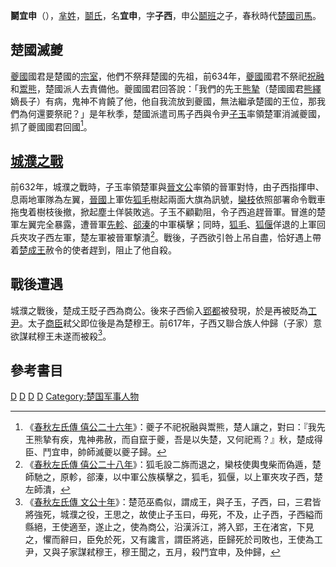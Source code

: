 {{模板:Infobox 先秦人物
|名稱=鬬宜申
|姓=[[芈姓|芈]]
|氏=[[若敖族|鬬氏]]
|名=宜申
|字=子西
|别名=
|别字=
|諡号=
|官位=[[楚國|楚國]]司馬→商公→工尹
|時代=春秋
|國家=[[楚國|楚國]]
|身份=[[楚國|楚國]]司馬
|出生日期=
|逝世日期=前617年
|父=[[鬬班|鬬班]]
|子女=
}}

'''鬬宜申'''（{{bd|？||？|catIdx=D鬬}}），[[芈姓|芈姓]]，[[若敖族|鬬氏]]，名'''宜申'''，字'''子西'''，申公[[鬬班|鬬班]]之子，春秋時代[[楚國|楚國]][[司馬|司馬]]。

==楚國滅夔==
[[夔國|夔國]]國君是楚國的[[宗室|宗室]]，他們不祭拜楚國的先祖，前634年，[[夔國|夔國]]國君不祭祀[[祝融|祝融]]和[[鬻熊|鬻熊]]，楚國派人去責備他。夔國國君回答說：「我們的先王[[熊摯|熊摯]]（楚國國君[[熊繹|熊繹]]嫡長子）有病，鬼神不肯饒了他，他自我流放到夔國，無法繼承楚國的王位，那我們為何還要祭祀？」是年秋季，楚國派遣司馬子西與令尹[[成得臣|子玉]]率領楚軍消滅夔國，抓了夔國國君回國<ref>《[[s:春秋左氏傳/僖公|春秋左氏傳 僖公二十六年]]》：夔子不祀祝融與鬻熊，楚人讓之，對曰：『我先王熊摯有疾，鬼神弗赦，而自竄于夔，吾是以失楚，又何祀焉？』秋，楚成得臣、鬥宜申，帥師滅夔以夔子歸。</ref>。

==[[城濮之戰|城濮之戰]]==
前632年，城濮之戰時，子玉率領楚軍與[[晉文公|晉文公]]率領的晉軍對恃，由子西指揮申、息兩地軍隊為左翼，[[晉國|晉國]]上軍佐[[狐毛|狐毛]]樹起兩面大旗為訊號，[[欒枝|欒枝]]依照部署命令戰車拖曳着樹枝後撤，掀起塵土佯裝敗逃。子玉不顧勸阻，令子西追趕晉軍。冒進的楚軍左翼完全暴露，遭晉軍[[先軫|先軫]]、[[郤溱|郤溱]]的中軍橫擊；同時，[[狐毛|狐毛]]、[[狐偃|狐偃]]佯退的上軍回兵夾攻子西左軍，楚左軍被晉軍撃潰<ref>《[[s:春秋左氏傳/僖公|春秋左氏傳 僖公二十八年]]》：狐毛設二旆而退之，欒枝使輿曳柴而偽遁，楚師馳之，原軫，郤溱，以中軍公族橫擊之，狐毛，狐偃，以上軍夾攻子西，楚左師潰，</ref>。戰後，子西欲引咎上吊自盡，恰好遇上帶着[[楚成王|楚成王]]赦令的使者趕到，阻止了他自殺。

==戰後遭遇==
城濮之戰後，楚成王貶子西為商公。後來子西偷入[[郢都|郢都]]被發現，於是再被貶為[[工尹|工尹]]。太子[[商臣|商臣]]弒父即位後是為楚穆王。前617年，子西又聯合族人仲歸（子家）意欲謀弒穆王未遂而被殺<ref>《[[s:春秋左氏傳/文公|春秋左氏傳 文公十年]]》：楚范巫矞似，謂成王，與子玉，子西，曰，三君皆將強死，城濮之役，王思之，故使止子玉曰，毋死，不及，止子西，子西縊而縣絕，王使適至，遂止之，使為商公，沿漢泝江，將入郢，王在渚宮，下見之，懼而辭曰，臣免於死，又有讒言，謂臣將逃，臣歸死於司敗也，王使為工尹，又與子家謀弒穆王，穆王聞之，五月，殺鬥宜申，及仲歸，</ref>。

==參考書目==
{{reflist}}
 
[[Category:楚國|D]]
[[Category:春秋戰國政治人物|D]]
[[Category:春秋军事人物|D]]
[[Category:芈姓|D]]
[[Category:楚国军事人物|Category:楚国军事人物]]